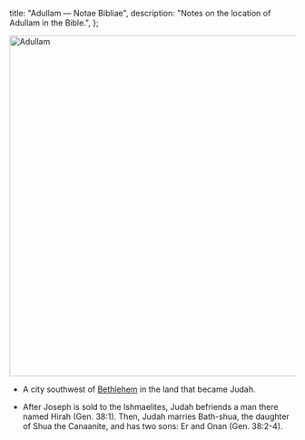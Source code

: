   title: "Adullam — Notae Bibliae",
  description: "Notes on the location of Adullam in the Bible.",
};

<Initial text="Adullam" />

<Image
  className="sepia rounded"
  src="/places/adullam.jpg"
  alt="Adullam"
  width="600"
  height="600"
/>

- A city southwest of [Bethlehem](/places/old-testament/genesis/bethlehem) in the land that became Judah.

- After Joseph is sold to the  Ishmaelites, Judah befriends a man there named Hirah (Gen. 38:1). Then, Judah marries Bath-shua, the daughter of Shua the Canaanite, and has two sons: Er and Onan (Gen. 38:2-4).
